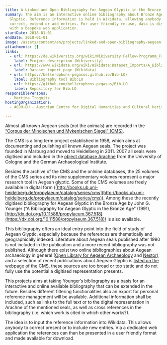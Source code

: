 ```yaml
---
title: A Linked and Open Bibliography for Aegean Glyptic in the Bronze Age
summary: The aim is an interactive online bibliography about Bronze Age Aegean
  Glyptic. Reference information is held in Wikidata, allowing anybody to
  correct, extend or add entries. For user friendly re-use, data is displayed
  with a bespoke web application.
startDate: 2018-01-01
endDate: 2018-01-01
image: /assets/content/en/projects/linked-and-open-bibliography-aegean-glyptic-bronze-age/lobib-title2.png
attachments: []
links:
  - url: https://de.wikiversity.org/wiki/Wikiversity:Fellow-Programm_Freies_Wissen/Einreichungen/A_Linked_and_Open_Bibliography_for_Aegean_Glyptic_in_the_Bronze_Age
    label: Project description (Wikiversity)
  - url: https://www.wikidata.org/wiki/Wikidata:Dataset_Imports/A_Bibliography_for_Aegean_Glyptic_in_the_Bronze_Age_(1991),_compiled_by_John_G._Younger
    label: Dataset import page (Wikidata)
  - url: https://bellerophons-pegasus.github.io/Bib-LO/
    label: Bibliography tool Bib:LO
  - url: https://github.com/bellerophons-pegasus/Bib-LO
    label: Repository for Bib:LO
responsiblePersons:
  - Martina Trognitz
hostingOrganizations:
  - ACDH-CH - Austrian Centre for Digital Humanities and Cultural Heritage

---
```

Almost all known Aegean seals (not the animals) are recorded in the [“Corpus der Minoischen und Mykenischen Siegel” (CMS)](http://cmsheidelberg.uni-hd.de/).

The CMS is a long term project established in 1958, which aims at documenting and pulishing all known Aegean seals. The project was founded in Marburg and moved to Heidelberg in 2011. 2007 all seals were digitised and included in the [object database Arachne](https://arachne.uni-koeln.de/) from the University of Cologne and the German Archaeological Institute.

Besides the archive of the CMS and the onlnine databases, the 25 volumes of the CMS series and its nine supplementary volumes represent a major research tool in Aegean glyptic. Some of the CMS volumes are freely available in digital form ([http://books.ub.uni-heidelberg.de/propylaeum/catalog/series/cms](http://books.ub.uni-heidelberg.de/propylaeum/catalog/series/cms)). Among these the recently digitised bibliography for Aegean Glyptic in the Bronze Age by John G. Younger (“A Bibliography for Aegean Glyptic in the Bronze Age” (1991), [http://dx.doi.org/10.11588/propylaeum.367.518](https://dx.doi.org/10.11588/propylaeum.367.518)) is also available.

This bibliography offers an ideal entry point into the field of study of Aegean Glyptic, especially because the references are thematically and geographically indexed. Literature about Aegean seals published after 1990 is not included in the publication and a more recent bibliography was not published. Although there exist two online bibliographies about Aegean archaeology in general ([Open Library for Aegean Archaeology](http://biblio.ub.uni-heidelberg.de/OPLAA/) and [Nestor](https://classics.uc.edu/nestor/)), and a selection of recent publications about Aegean Glyptic is [listed on the webpage of the CMS](http://cmsheidelberg.uni-hd.de/newPublications/newPublications.html), these sources are too broad or too static and do not fully use the potential a digitised representation presents.

This projects aims at taking Younger’s bibliography as a basis for an interactive and online available bibliography that can be extended in the future. Besides different filtering functionalities also an export for personal reference management will be available. Additional information shall be included, such as links to the full text or to the digital representation in Arachne of the mentioned seals, as well as cross references in the bibliography (i.e. which work is cited in which other works?).

The idea is to input the reference information into Wikidata. This allows anybody to correct present or to include new entries. Via a dedicated web application the references can than be presented in a user friendly format and made available for download.